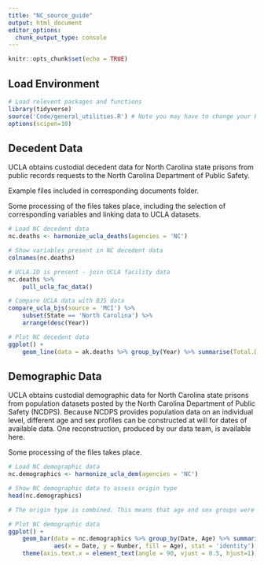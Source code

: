 ```yaml
---
title: "NC_source_guide"
output: html_document
editor_options: 
  chunk_output_type: console
---
```


```r
knitr::opts_chunk$set(echo = TRUE)
```

## Load Environment

```r
# Load relevent packages and functions
library(tidyverse)
source('Code/general_utilities.R') # Note you may have to change your Rmarkdown option for evaluate chunks to project instead of document
options(scipen=10)
```

## Decedent Data

UCLA obtains custodial decedent data for North Carolina state prisons from public records requests to the North Carolina Department of Public Safety.

Example files included in corresponding documents folder.

Some processing of the files takes place, including the selection of corresponding variables and linking data to UCLA datasets. 

```r
# Load NC decedent data
nc.deaths <- harmonize_ucla_deaths(agencies = 'NC')

# Show variables present in NC decedent data
colnames(nc.deaths)

# UCLA.ID is present - join UCLA facility data
nc.deaths %>%
    pull_ucla_fac_data()

# Compare UCLA data with BJS data
compare_ucla_bjs(source = 'MCI') %>%
    subset(State == 'North Carolina') %>%
    arrange(desc(Year))

# Plot NC decedent data 
ggplot() +
    geom_line(data = ak.deaths %>% group_by(Year) %>% summarise(Total.Deaths = n()),aes(x = Year, y = Total.Deaths))

```


## Demographic Data

UCLA obtains custodial demographic data for North Carolina state prisons from population datasets posted by the North Carolina Department of Public Safety (NCDPS). Because NCDPS provides population data on an individual level, different age and sex profiles can be constructed at will for dates of available data. One reconstruction, produced by our data team, is available here.


Some processing of the files takes place. 

```r
# Load NC demographic data
nc.demographics <- harmonize_ucla_dem(agencies = 'NC')

# Show NC demographic data to assess origin type
head(nc.demographics)

# The origin type is combined. This means that age and sex groups were aggregated and reported together.  

# Plot NC demographic data 
ggplot() +
    geom_bar(data = nc.demographics %>% group_by(Date, Age) %>% summarise(Number = sum(Number, na.rm = TRUE)),
             aes(x = Date, y = Number, fill = Age), stat = 'identity') +
    theme(axis.text.x = element_text(angle = 90, vjust = 0.5, hjust=1)) # To see dates on x axis



```